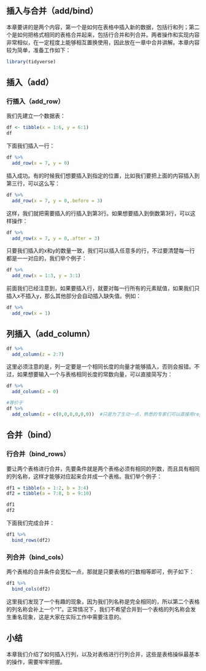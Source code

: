 
## 插入与合并（add/bind）
本章要讲的是两个内容，第一个是如何在表格中插入新的数据，包括行和列；第二个是如何把格式相同的表格合并起来，包括行合并和列合并。两者操作和实现内容非常相似，在一定程度上能够相互置换使用，因此放在一章中合并讲解。本章内容较为简单，准备工作如下：

```{r}
library(tidyverse)
```

## 插入（add）

### 行插入（add_row）
我们先建立一个数据表：

```{r}
df <- tibble(x = 1:6, y = 6:1)
df
```
  
下面我们插入一行：
```{r}
df %>%
  add_row(x = 7, y = 0)
```
  
插入成功。有的时候我们想要插入到指定的位置，比如我们要把上面的内容插入到第三行，可以这么写：

```{r}
df %>%
  add_row(x = 7, y = 0,.before = 3)
```

这样，我们就把需要插入的行插入到第3行。如果想要插入到倒数第3行，可以这样操作：

```{r}
df %>%
  add_row(x = 7, y = 0,.after = 3)
```
  
只要我们插入的x和y的数量一致，我们可以插入任意多的行，不过要清楚每一行都是一一对应的，我们举个例子：

```{r}
df %>%
  add_row(x = 1:3, y = 3:1)
```
  
前面我们已经注意到，如果要插入行，就要对每一行所有的元素赋值，如果我们只插入x不插入y，那么其他部分会自动插入缺失值。例如：
```{r}
df %>%
  add_row(x = 1)
```


## 列插入（add_column）

```{r}
df %>% 
  add_column(z = 2:7)
```
  
这里必须注意的是，列一定要是一个相同长度的向量才能够插入，否则会报错。不过，如果想要输入一个与表格相同长度的常数向量，可以直接简写为：
```{r}
df %>% 
  add_column(z = 0) 

#等价于
df %>%
  add_column(z = c(0,0,0,0,0,0))  #只是为了生动一点，熟悉的专家们可以直接用rep(0,6)

```

## 合并（bind）

### 行合并（bind_rows）
要让两个表格进行合并，先要条件就是两个表格必须有相同的列数，而且具有相同的列名称，这样才能够对应起来合并成一个表格。我们举个例子：

```{r}
df1 = tibble(a = 1:2, b = 3:4)
df2 = tibble(a = 7:8, b = 9:10)

df1
df2

```
  
下面我们完成合并：
```{r}
df1 %>%
  bind_rows(df2)
```


### 列合并（bind_cols）
两个表格的合并条件会宽松一点，那就是只要表格的行数相等即可，例子如下：

```{r}
df1 %>%
  bind_cols(df2)
```
  
这里我们发现了一个有趣的现象，因为我们列名称是完全相同的，所以第二个表格的列名称会补上一个“1”。正常情况下，我们不希望合并到一个表格的列名称会发生重名现象，这是大家在实际工作中需要注意的。

## 小结
本章我们介绍了如何插入行列，以及对表格进行行列合并，这些是表格操纵最基本的操作，需要牢牢把握。




